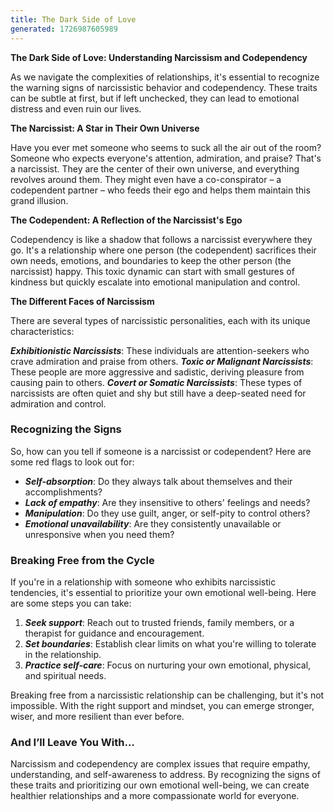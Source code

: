 ```yaml
---
title: The Dark Side of Love
generated: 1726987605989
---
```


**The Dark Side of Love: Understanding Narcissism and Codependency**

As we navigate the complexities of relationships, it's essential to recognize the warning signs of narcissistic behavior and codependency. These traits can be subtle at first, but if left unchecked, they can lead to emotional distress and even ruin our lives.

**The Narcissist: A Star in Their Own Universe**

Have you ever met someone who seems to suck all the air out of the room? Someone who expects everyone's attention, admiration, and praise? That's a narcissist. They are the center of their own universe, and everything revolves around them. They might even have a co-conspirator – a codependent partner – who feeds their ego and helps them maintain this grand illusion.

**The Codependent: A Reflection of the Narcissist's Ego**

Codependency is like a shadow that follows a narcissist everywhere they go. It's a relationship where one person (the codependent) sacrifices their own needs, emotions, and boundaries to keep the other person (the narcissist) happy. This toxic dynamic can start with small gestures of kindness but quickly escalate into emotional manipulation and control.

**The Different Faces of Narcissism**

There are several types of narcissistic personalities, each with its unique characteristics:

**_Exhibitionistic Narcissists_**: These individuals are attention-seekers who crave admiration and praise from others.
**_Toxic or Malignant Narcissists_**: These people are more aggressive and sadistic, deriving pleasure from causing pain to others.
**_Covert or Somatic Narcissists_**: These types of narcissists are often quiet and shy but still have a deep-seated need for admiration and control.

### Recognizing the Signs

So, how can you tell if someone is a narcissist or codependent? Here are some red flags to look out for:

- **_Self-absorption_**: Do they always talk about themselves and their accomplishments?
- **_Lack of empathy_**: Are they insensitive to others' feelings and needs?
- **_Manipulation_**: Do they use guilt, anger, or self-pity to control others?
- **_Emotional unavailability_**: Are they consistently unavailable or unresponsive when you need them?

### Breaking Free from the Cycle

If you're in a relationship with someone who exhibits narcissistic tendencies, it's essential to prioritize your own emotional well-being. Here are some steps you can take:

1. **_Seek support_**: Reach out to trusted friends, family members, or a therapist for guidance and encouragement.
2. **_Set boundaries_**: Establish clear limits on what you're willing to tolerate in the relationship.
3. **_Practice self-care_**: Focus on nurturing your own emotional, physical, and spiritual needs.

Breaking free from a narcissistic relationship can be challenging, but it's not impossible. With the right support and mindset, you can emerge stronger, wiser, and more resilient than ever before.

### And I’ll Leave You With…

Narcissism and codependency are complex issues that require empathy, understanding, and self-awareness to address. By recognizing the signs of these traits and prioritizing our own emotional well-being, we can create healthier relationships and a more compassionate world for everyone.
